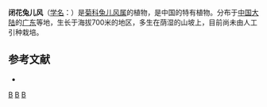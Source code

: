 {{Speciesbox
| taxon = Ainsliaea cleistogama
| binomial_authority = Chang
}}

'''闭花兔儿风'''（[[学名|学名]]：{{lang|la|''Ainsliaea cleistogama''}}）是[[菊科|菊科]][[兔儿风属|兔儿风属]]的植物，是中国的特有植物。分布于[[中国大陆|中国大陆]]的[[广东|广东]]等地，生长于海拔700米的地区，多生在荫湿的山坡上，目前尚未由人工引种栽培。

== 参考文献 ==
<div class="references-small">
* {{cite web| url =http://www.bioinfo.cn/db05/KmzwSpecies.php?action=view&id=4059| title =闭花兔儿风| work =《中国高等植物数据库全库》| publisher =中国科学院微生物研究所| author =昆明植物研究所| accessdate =2009-02-24| deadurl =yes| archiveurl =https://web.archive.org/web/20160305031951/http://www.bioinfo.cn/db05/KmzwSpecies.php?action=view&id=4059| archivedate =2016-03-05}}
</div>

{{Taxonbar}}
[[Category:兔儿风属|B]]
[[Category:中國特有植物|B]]
[[Category:广东植物|B]]